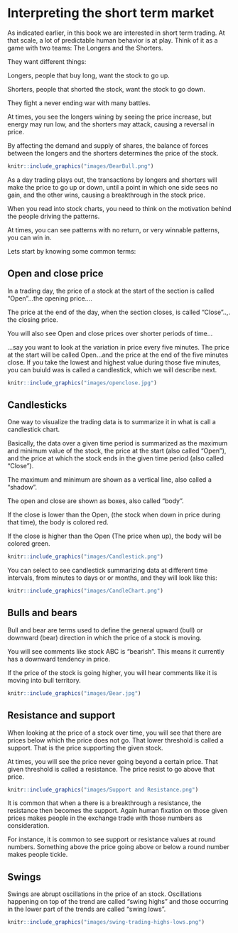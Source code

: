 # Interpreting the short term market {}

As indicated earlier, in this book we are interested in short term trading. At that scale, a lot of predictable human behavior is at play. Think of it as a game with two teams: The Longers and the Shorters.

They want different things:

Longers, people that buy long, want the stock to go up.

Shorters, people that shorted the stock, want the stock to go down.

They fight a never ending war with many battles. 

At times, you see the longers wining by seeing the price increase, but energy may run low, and the shorters may attack, causing a reversal in price.

By affecting the demand and supply of shares, the balance of forces between the longers and the shorters determines the price of the stock.

```r
knitr::include_graphics("images/BearBull.png")
```

As a day trading plays out, the transactions by longers and shorters will make the price to go up or down, until a point in which one side sees no gain, and the other wins, causing a breakthrough in the stock price.

When you read into stock charts, you need to think on the motivation behind the people driving the patterns. 

At times, you can see patterns with no return, or very winnable patterns, you can win in.

Lets start by knowing some common terms:

## Open and close price{-}

In a trading day, the price of a stock at the start of the section is called "Open"...the opening price....

The price at the end of the day, when the section closes, is called "Close"..,. the closing price.

You will also see Open and close prices over shorter periods of time...

...say you want to look at the variation in price every five minutes. The price at the start will be called Open...and the price at the end of the five minutes close. If you take the lowest and highest value during those five minutes, you can buiuld was is called a candlestick, which we will describe next.

```r
knitr::include_graphics("images/openclose.jpg")
```
## Candlesticks {-}

One way to visualize the trading data is to summarize it in what is call a candlestick chart. 

Basically, the data over a given time period is summarized as the maximum and minimum value of the stock, the price at the start (also called "Open"), and the price at which the stock ends in the given time period (also called "Close").

The maximum and minimum are  shown as a vertical line, also called a "shadow".

The open and close are shown as boxes, also called "body".


If the close is lower than the Open, (the stock when down in price during that time), the body is colored red.

If the close is higher than the Open (The price when up), the body will be colored green.

```r
knitr::include_graphics("images/Candlestick.png")
```

You can select to see candlestick summarizing data at different time intervals, from minutes to days or or months, and they will look like this:
```r
knitr::include_graphics("images/CandleChart.png")
```


## Bulls and bears {-}

Bull and bear are terms used to define the general upward (bull) or downward (bear) direction in which the price of a stock is moving.

You will see comments like stock ABC is "bearish". This means it currently has a downward tendency in price.

If the price of the stock is going higher, you will hear comments like it is moving into bull territory.

```r
knitr::include_graphics("images/Bear.jpg")
```

## Resistance and support {-}

When looking at the price of a stock over time, you will see that there are prices below which the price does not go. That lower threshold is called a support. That is the price supporting the given stock.

At times, you will see the price never going beyond a certain price. That given threshold is called a resistance. The price resist to go above that price.



```r
knitr::include_graphics("images/Support and Resistance.png")
```

It is common that when a there is a breakthrough a resistance, the resistance then becomes the support. Again human fixation on those given prices makes people in the exchange trade with those numbers as consideration.

For instance, it is common to see support or resistance values at round numbers. Something above the price going above or below a round number makes people tickle. 


## Swings {-}

Swings are abrupt oscillations in the price of an stock. Oscillations happening on top of the trend are called "swing highs" and those occurring in the lower part of the trends are called "swing lows".

```r
knitr::include_graphics("images/swing-trading-highs-lows.png")
```



